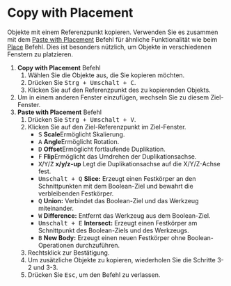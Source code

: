 
# Copy with Placement

<Reference shortcut="Strg + Umschalt + C" command="Copy With Placement" button="" />

Objekte mit einem Referenzpunkt kopieren. Verwenden Sie es zusammen mit dem [Paste with Placement](./paste-with-placement) Befehl für ähnliche Funktionalität wie beim [Place](./place) Befehl. Dies ist besonders nützlich, um Objekte in verschiedenen Fenstern zu platzieren.

1. **Copy with Placement** Befehl
    1. Wählen Sie die Objekte aus, die Sie kopieren möchten.
    2. Drücken Sie <kbd>Strg + Umschalt + C</kbd>.
    3. Klicken Sie auf den Referenzpunkt des zu kopierenden Objekts.
2. Um in einem anderen Fenster einzufügen, wechseln Sie zu diesem Ziel-Fenster.
3. **Paste with Placement** Befehl
    1. Drücken Sie <kbd>Strg + Umschalt + V</kbd>.
    2. Klicken Sie auf den Ziel-Referenzpunkt im Ziel-Fenster.
        - <kbd>S</kbd> **Scale**Ermöglicht Skalierung.
        - <kbd>A</kbd> **Angle**Ermöglicht Rotation.
        - <kbd>D</kbd> **Offset**Ermöglicht fortlaufende Duplikation.
        - <kbd>F</kbd> **Flip**Ermöglicht das Umdrehen der Duplikationsachse.
        - <kbd>X</kbd>/<kbd>Y</kbd>/<kbd>Z</kbd> **x/y/z-up** Legt die Duplikationsachse auf die X/Y/Z-Achse fest.
        - <kbd>Umschalt + Q</kbd> **Slice:** Erzeugt einen Festkörper an den Schnittpunkten mit dem Boolean-Ziel und bewahrt die verbleibenden Festkörper.
        - <kbd>Q</kbd> **Union:** Verbindet das Boolean-Ziel und das Werkzeug miteinander.
        - <kbd>W</kbd> **Difference:** Entfernt das Werkzeug aus dem Boolean-Ziel.
        - <kbd>Umschalt + E</kbd> **Intersect:** Erzeugt einen Festkörper am Schnittpunkt des Boolean-Ziels und des Werkzeugs.
        - <kbd>B</kbd> **New Body:** Erzeugt einen neuen Festkörper ohne Boolean-Operationen durchzuführen.
    3. Rechtsklick zur Bestätigung.
    4. Um zusätzliche Objekte zu kopieren, wiederholen Sie die Schritte 3-2 und 3-3.
    5. Drücken Sie <kbd>Esc</kbd>, um den Befehl zu verlassen.
